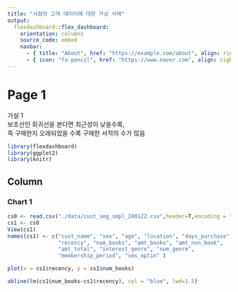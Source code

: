 ```yaml
---
title: "서점의 고객 데이터에 대한 가상 사례"
output: 
  flexdashboard::flex_dashboard:
    orientation: columns
    source_code: embed
    navbar:
      - { title: "About", href: "https://example.com/about", align: right}
      - { icon: "fa-pencil", href: "https://www.naver.com", align: right}
---
```


Page 1
==============================================

가설 1   
보조선인 회귀선을 본다면 최근성이 낮을수록,  
즉 구매한지 오래되었을 수록 구매한 서적의 수가 많음 

```r

library(flexdashboard)
library(ggplot2)
library(knitr)

```

Column
-----------------------------------------------------------------------

### Chart 1

```r

cs0 <- read.csv("./data/cust_seg_smpl_280122.csv",header=T,encoding = "UTF-8")
cs1 <- cs0
View(cs1)
names(cs1) <- c("cust_name", "sex", "age", "location", "days_purchase",
                "recency", "num_books", "amt_books", "amt_non_book",
                "amt_total", "interest_genre", "num_genre",
                "membership_period", "sms_optin" )

plot(x = cs1$recency, y = cs1$num_books)

abline(lm(cs1$num_books~cs1$recency), col = "blue", lwd=1.5)

```
